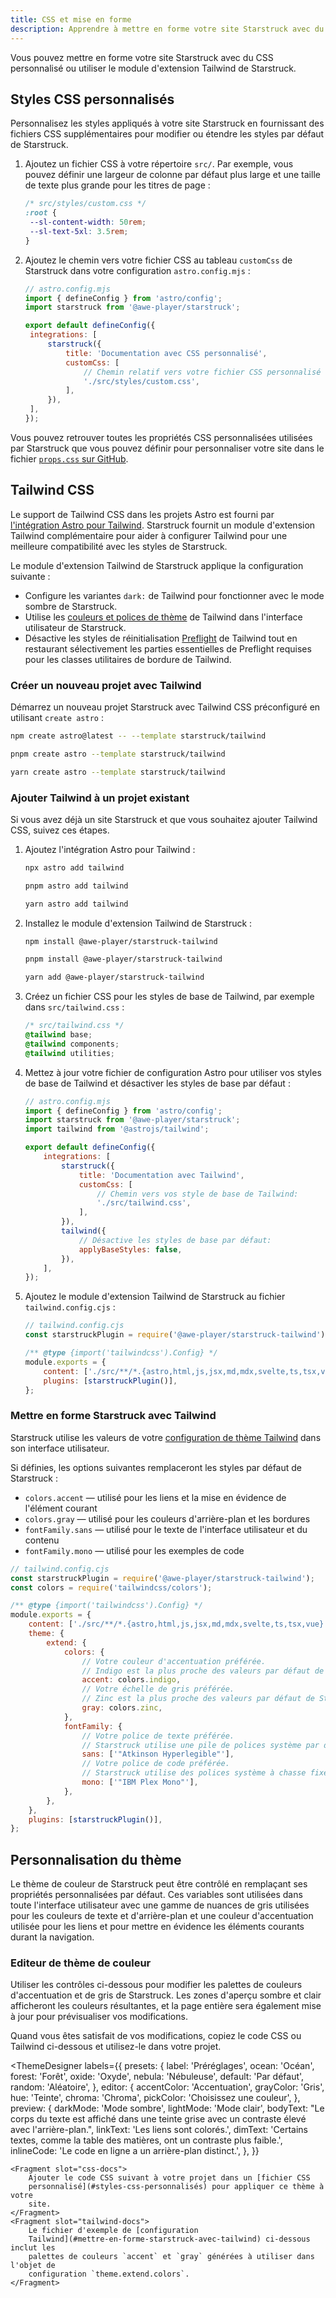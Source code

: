 ```yaml
---
title: CSS et mise en forme
description: Apprendre à mettre en forme votre site Starstruck avec du CSS personnalisé ou l'intégrer avec Tailwind CSS.
---
```


Vous pouvez mettre en forme votre site Starstruck avec du CSS personnalisé ou utiliser le module d'extension Tailwind de Starstruck.

## Styles CSS personnalisés

Personnalisez les styles appliqués à votre site Starstruck en fournissant des fichiers CSS supplémentaires pour modifier ou étendre les styles par défaut de Starstruck.

1. Ajoutez un fichier CSS à votre répertoire `src/`.
   Par exemple, vous pouvez définir une largeur de colonne par défaut plus large et une taille de texte plus grande pour les titres de page :

   ```css
   /* src/styles/custom.css */
   :root {
   	--sl-content-width: 50rem;
   	--sl-text-5xl: 3.5rem;
   }
   ```

2. Ajoutez le chemin vers votre fichier CSS au tableau `customCss` de Starstruck dans votre configuration `astro.config.mjs` :

   ```js
   // astro.config.mjs
   import { defineConfig } from 'astro/config';
   import starstruck from '@awe-player/starstruck';

   export default defineConfig({
   	integrations: [
   		starstruck({
   			title: 'Documentation avec CSS personnalisé',
   			customCss: [
   				// Chemin relatif vers votre fichier CSS personnalisé
   				'./src/styles/custom.css',
   			],
   		}),
   	],
   });
   ```

Vous pouvez retrouver toutes les propriétés CSS personnalisées utilisées par Starstruck que vous pouvez définir pour personnaliser votre site dans le fichier [`props.css` sur GitHub](https://github.com/withastro/starstruck/blob/main/packages/starstruck/style/props.css).

## Tailwind CSS

Le support de Tailwind CSS dans les projets Astro est fourni par [l'intégration Astro pour Tailwind](https://docs.astro.build/en/guides/integrations-guide/tailwind/).
Starstruck fournit un module d'extension Tailwind complémentaire pour aider à configurer Tailwind pour une meilleure compatibilité avec les styles de Starstruck.

Le module d'extension Tailwind de Starstruck applique la configuration suivante :

- Configure les variantes `dark:` de Tailwind pour fonctionner avec le mode sombre de Starstruck.
- Utilise les [couleurs et polices de thème](#mettre-en-forme-starstruck-avec-tailwind) de Tailwind dans l'interface utilisateur de Starstruck.
- Désactive les styles de réinitialisation [Preflight](https://tailwindcss.com/docs/preflight) de Tailwind tout en restaurant sélectivement les parties essentielles de Preflight requises pour les classes utilitaires de bordure de Tailwind.

### Créer un nouveau projet avec Tailwind


Démarrez un nouveau projet Starstruck avec Tailwind CSS préconfiguré en utilisant `create astro` :

<Tabs>
<TabItem label="npm">

```sh
npm create astro@latest -- --template starstruck/tailwind
```

</TabItem>
<TabItem label="pnpm">

```sh
pnpm create astro --template starstruck/tailwind
```

</TabItem>
<TabItem label="Yarn">

```sh
yarn create astro --template starstruck/tailwind
```

</TabItem>
</Tabs>

### Ajouter Tailwind à un projet existant

Si vous avez déjà un site Starstruck et que vous souhaitez ajouter Tailwind CSS, suivez ces étapes.

1.  Ajoutez l'intégration Astro pour Tailwind :

    <Tabs>

    <TabItem label="npm">

    ```sh
    npx astro add tailwind
    ```

    </TabItem>

    <TabItem label="pnpm">

    ```sh
    pnpm astro add tailwind
    ```

    </TabItem>

    <TabItem label="Yarn">

    ```sh
    yarn astro add tailwind
    ```

    </TabItem>

    </Tabs>

2.  Installez le module d'extension Tailwind de Starstruck :

    <Tabs>

    <TabItem label="npm">

    ```sh
    npm install @awe-player/starstruck-tailwind
    ```

    </TabItem>

    <TabItem label="pnpm">

    ```sh
    pnpm install @awe-player/starstruck-tailwind
    ```

    </TabItem>

    <TabItem label="Yarn">

    ```sh
    yarn add @awe-player/starstruck-tailwind
    ```

    </TabItem>

    </Tabs>

3.  Créez un fichier CSS pour les styles de base de Tailwind, par exemple dans `src/tailwind.css` :

    ```css
    /* src/tailwind.css */
    @tailwind base;
    @tailwind components;
    @tailwind utilities;
    ```

4.  Mettez à jour votre fichier de configuration Astro pour utiliser vos styles de base de Tailwind et désactiver les styles de base par défaut :

    ```js {11-12,16-17}
    // astro.config.mjs
    import { defineConfig } from 'astro/config';
    import starstruck from '@awe-player/starstruck';
    import tailwind from '@astrojs/tailwind';

    export default defineConfig({
    	integrations: [
    		starstruck({
    			title: 'Documentation avec Tailwind',
    			customCss: [
    				// Chemin vers vos style de base de Tailwind:
    				'./src/tailwind.css',
    			],
    		}),
    		tailwind({
    			// Désactive les styles de base par défaut:
    			applyBaseStyles: false,
    		}),
    	],
    });
    ```

5.  Ajoutez le module d'extension Tailwind de Starstruck au fichier `tailwind.config.cjs` :

    ```js ins={2,7}
    // tailwind.config.cjs
    const starstruckPlugin = require('@awe-player/starstruck-tailwind');

    /** @type {import('tailwindcss').Config} */
    module.exports = {
    	content: ['./src/**/*.{astro,html,js,jsx,md,mdx,svelte,ts,tsx,vue}'],
    	plugins: [starstruckPlugin()],
    };
    ```

### Mettre en forme Starstruck avec Tailwind

Starstruck utilise les valeurs de votre [configuration de thème Tailwind](https://tailwindcss.com/docs/theme) dans son interface utilisateur.

Si définies, les options suivantes remplaceront les styles par défaut de Starstruck :

- `colors.accent` — utilisé pour les liens et la mise en évidence de l'élément courant
- `colors.gray` — utilisé pour les couleurs d'arrière-plan et les bordures
- `fontFamily.sans` — utilisé pour le texte de l'interface utilisateur et du contenu
- `fontFamily.mono` — utilisé pour les exemples de code

```js {13,16,21,24}
// tailwind.config.cjs
const starstruckPlugin = require('@awe-player/starstruck-tailwind');
const colors = require('tailwindcss/colors');

/** @type {import('tailwindcss').Config} */
module.exports = {
	content: ['./src/**/*.{astro,html,js,jsx,md,mdx,svelte,ts,tsx,vue}'],
	theme: {
		extend: {
			colors: {
				// Votre couleur d'accentuation préférée.
				// Indigo est la plus proche des valeurs par défaut de Starstruck.
				accent: colors.indigo,
				// Votre échelle de gris préférée.
				// Zinc est la plus proche des valeurs par défaut de Starstruck.
				gray: colors.zinc,
			},
			fontFamily: {
				// Votre police de texte préférée.
				// Starstruck utilise une pile de polices système par défaut.
				sans: ['"Atkinson Hyperlegible"'],
				// Votre police de code préférée.
				// Starstruck utilise des polices système à chasse fixe par défaut.
				mono: ['"IBM Plex Mono"'],
			},
		},
	},
	plugins: [starstruckPlugin()],
};
```

## Personnalisation du thème

Le thème de couleur de Starstruck peut être contrôlé en remplaçant ses propriétés personnalisées par défaut.
Ces variables sont utilisées dans toute l'interface utilisateur avec une gamme de nuances de gris utilisées pour les couleurs de texte et d'arrière-plan et une couleur d'accentuation utilisée pour les liens et pour mettre en évidence les éléments courants durant la navigation.

### Editeur de thème de couleur

Utiliser les contrôles ci-dessous pour modifier les palettes de couleurs d'accentuation et de gris de Starstruck.
Les zones d'aperçu sombre et clair afficheront les couleurs résultantes, et la page entière sera également mise à jour pour prévisualiser vos modifications.

Quand vous êtes satisfait de vos modifications, copiez le code CSS ou Tailwind ci-dessous et utilisez-le dans votre projet.


<ThemeDesigner
	labels={{
		presets: {
			label: 'Préréglages',
			ocean: 'Océan',
			forest: 'Forêt',
			oxide: 'Oxyde',
			nebula: 'Nébuleuse',
			default: 'Par défaut',
			random: 'Aléatoire',
		},
		editor: {
			accentColor: 'Accentuation',
			grayColor: 'Gris',
			hue: 'Teinte',
			chroma: 'Chroma',
			pickColor: 'Choisissez une couleur',
		},
		preview: {
			darkMode: 'Mode sombre',
			lightMode: 'Mode clair',
			bodyText:
				"Le corps du texte est affiché dans une teinte grise avec un contraste élevé avec l'arrière-plan.",
			linkText: 'Les liens sont colorés.',
			dimText:
				'Certains textes, comme la table des matières, ont un contraste plus faible.',
			inlineCode: 'Le code en ligne a un arrière-plan distinct.',
		},
	}}
>
	<Fragment slot="css-docs">
		Ajouter le code CSS suivant à votre projet dans un [fichier CSS
		personnalisé](#styles-css-personnalisés) pour appliquer ce thème à votre
		site.
	</Fragment>
	<Fragment slot="tailwind-docs">
		Le fichier d'exemple de [configuration
		Tailwind](#mettre-en-forme-starstruck-avec-tailwind) ci-dessous inclut les
		palettes de couleurs `accent` et `gray` générées à utiliser dans l'objet de
		configuration `theme.extend.colors`.
	</Fragment>
</ThemeDesigner>
